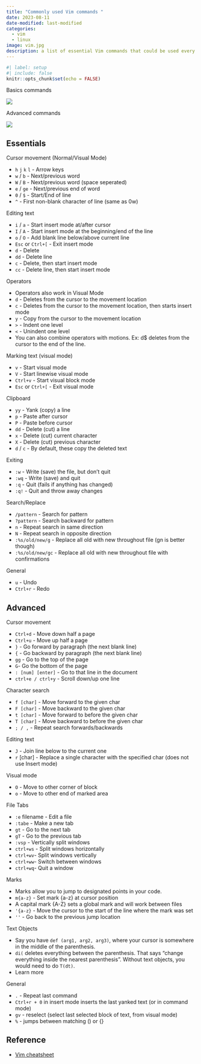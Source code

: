 ```yaml
---
title: "Commonly used Vim commands "
date: 2023-08-11
date-modified: last-modified
categories:
  - vim
  - linux
image: vim.jpg
description: a list of essential Vim commands that could be used every day
---
```


```r
#| label: setup
#| include: false
knitr::opts_chunk$set(echo = FALSE)
```

Basics commands

![](vim1.png)

Advanced commands

![](vim2.png)

## Essentials
Cursor movement (Normal/Visual Mode)

- `h` `j` `k` `l` - Arrow keys
- `w` / `b` - Next/previous word
- `W` / `B` - Next/previous word (space seperated)
- `e` / `ge` - Next/previous end of word
- `0` / `$` - Start/End of line
- `^` - First non-blank character of line (same as 0w)

Editing text

- `i` / `a` - Start insert mode at/after cursor
- `I` / `A` - Start insert mode at the beginning/end of the line
- `o` / `O` - Add blank line below/above current line
- `Esc` or `Ctrl+[` - Exit insert mode
- `d` - Delete
- `dd` - Delete line
- `c` - Delete, then start insert mode
- `cc` - Delete line, then start insert mode

Operators

- Operators also work in Visual Mode
- `d` - Deletes from the cursor to the movement location
- `c` - Deletes from the cursor to the movement location, then starts insert mode
- `y` - Copy from the cursor to the movement location
- `>` - Indent one level
- `<` - Unindent one level
- You can also combine operators with motions. Ex: d$ deletes from the cursor to the end of the line.

Marking text (visual mode)

- `v` - Start visual mode
- `V` - Start linewise visual mode
- `Ctrl+v` - Start visual block mode
- `Esc` or `Ctrl+[` - Exit visual mode

Clipboard

- `yy` - Yank (copy) a line
- `p` - Paste after cursor
- `P` - Paste before cursor
- `dd` - Delete (cut) a line
- `x` - Delete (cut) current character
- `X` - Delete (cut) previous character
- `d` / `c` - By default, these copy the deleted text

Exiting

- `:w` - Write (save) the file, but don’t quit
- `:wq` - Write (save) and quit
- `:q` - Quit (fails if anything has changed)
- `:q!` - Quit and throw away changes

Search/Replace

- `/pattern` - Search for pattern
- `?pattern` - Search backward for pattern
- `n` - Repeat search in same direction
- `N` - Repeat search in opposite direction
- `:%s/old/new/g` - Replace all old with new throughout file (gn is better though)
- `:%s/old/new/gc` - Replace all old with new throughout file with confirmations

General

- `u` - Undo
- `Ctrl+r` - Redo

## Advanced

Cursor movement

- `Ctrl+d` - Move down half a page
- `Ctrl+u` - Move up half a page
- `}` - Go forward by paragraph (the next blank line)
- `{` - Go backward by paragraph (the next blank line)
- `gg` - Go to the top of the page
- `G `- Go the bottom of the page
- `: [num] [enter]` - Go to that line in the document
- `ctrl+e / ctrl+y` - Scroll down/up one line

Character search

- `f [char]` - Move forward to the given char
- `F [char]` - Move backward to the given char
- `t [char]` - Move forward to before the given char
- `T [char]` - Move backward to before the given char
- `; / , ` - Repeat search forwards/backwards

Editing text

- `J` - Join line below to the current one
- `r` [char] - Replace a single character with the specified char (does not use Insert mode)

Visual mode

- `O` - Move to other corner of block
- `o` - Move to other end of marked area

File Tabs

- `:e` filename - Edit a file
- `:tabe` - Make a new tab
- `gt` - Go to the next tab
- `gT` - Go to the previous tab
- `:vsp` - Vertically split windows
- `ctrl+ws` - Split windows horizontally
- `ctrl+wv`- Split windows vertically
- `ctrl+ww`- Switch between windows
- `ctrl+wq`- Quit a window

Marks

- Marks allow you to jump to designated points in your code.
- `m{a-z}` - Set mark {a-z} at cursor position
- A capital mark {A-Z} sets a global mark and will work between files
- `'{a-z}` - Move the cursor to the start of the line where the mark was set
- `''` - Go back to the previous jump location

Text Objects

- Say you have `def (arg1, arg2, arg3)`, where your cursor is somewhere in the middle of the parenthesis.
- `di(` deletes everything between the parenthesis. That says “change everything inside the nearest parenthesis”. Without text objects, you would need to do `T(dt)`.
- Learn more

General

- `.` - Repeat last command
- `Ctrl+r + 0` in insert mode inserts the last yanked text (or in command mode)
- `gv` - reselect (select last selected block of text, from visual mode)
- `%` - jumps between matching () or {}

## Reference

- [Vim cheatsheet](https://quickref.me/vim.html)
